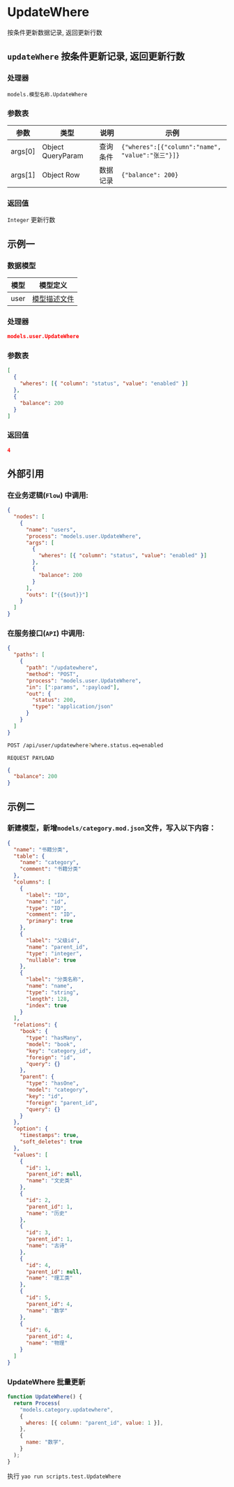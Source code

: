 # UpdateWhere

按条件更新数据记录, 返回更新行数

## `updateWhere` 按条件更新记录, 返回更新行数

### 处理器

`models.模型名称.UpdateWhere`

### 参数表

| 参数    | 类型              | 说明     | 示例                                             |
| ------- | ----------------- | -------- | ------------------------------------------------ |
| args[0] | Object QueryParam | 查询条件 | `{"wheres":[{"column":"name", "value":"张三"}]}` |
| args[1] | Object Row        | 数据记录 | `{"balance": 200}`                               |

### 返回值

`Integer` 更新行数

## 示例一

### 数据模型

| 模型 | 模型定义                              |
| ---- | ------------------------------------- |
| user | [模型描述文件](../examples/user) |

### 处理器

```json
models.user.UpdateWhere
```

### 参数表

```json
[
  {
    "wheres": [{ "column": "status", "value": "enabled" }]
  },
  {
    "balance": 200
  }
]
```

### 返回值

```json
4
```

## 外部引用

### 在业务逻辑(`Flow`) 中调用:

```json
{
  "nodes": [
    {
      "name": "users",
      "process": "models.user.UpdateWhere",
      "args": [
        {
          "wheres": [{ "column": "status", "value": "enabled" }]
        },
        {
          "balance": 200
        }
      ],
      "outs": ["{{$out}}"]
    }
  ]
}
```

### 在服务接口(`API`) 中调用:

```json
{
  "paths": [
    {
      "path": "/updatewhere",
      "method": "POST",
      "process": "models.user.UpdateWhere",
      "in": [":params", ":payload"],
      "out": {
        "status": 200,
        "type": "application/json"
      }
    }
  ]
}
```

```bash
POST /api/user/updatewhere?where.status.eq=enabled
```

`REQUEST PAYLOAD`

```json
{
  "balance": 200
}
```

## 示例二

### 新建模型，新增`models/category.mod.json`文件，写入以下内容：

```json
{
  "name": "书籍分类",
  "table": {
    "name": "category",
    "comment": "书籍分类"
  },
  "columns": [
    {
      "label": "ID",
      "name": "id",
      "type": "ID",
      "comment": "ID",
      "primary": true
    },
    {
      "label": "父级id",
      "name": "parent_id",
      "type": "integer",
      "nullable": true
    },
    {
      "label": "分类名称",
      "name": "name",
      "type": "string",
      "length": 128,
      "index": true
    }
  ],
  "relations": {
    "book": {
      "type": "hasMany",
      "model": "book",
      "key": "category_id",
      "foreign": "id",
      "query": {}
    },
    "parent": {
      "type": "hasOne",
      "model": "category",
      "key": "id",
      "foreign": "parent_id",
      "query": {}
    }
  },
  "option": {
    "timestamps": true,
    "soft_deletes": true
  },
  "values": [
    {
      "id": 1,
      "parent_id": null,
      "name": "文史类"
    },
    {
      "id": 2,
      "parent_id": 1,
      "name": "历史"
    },
    {
      "id": 3,
      "parent_id": 1,
      "name": "古诗"
    },
    {
      "id": 4,
      "parent_id": null,
      "name": "理工类"
    },
    {
      "id": 5,
      "parent_id": 4,
      "name": "数学"
    },
    {
      "id": 6,
      "parent_id": 4,
      "name": "物理"
    }
  ]
}
```

### UpdateWhere 批量更新

```javascript
function UpdateWhere() {
  return Process(
    "models.category.updatewhere",
    {
      wheres: [{ column: "parent_id", value: 1 }],
    },
    {
      name: "数学",
    }
  );
}
```

执行 `yao run scripts.test.UpdateWhere`
